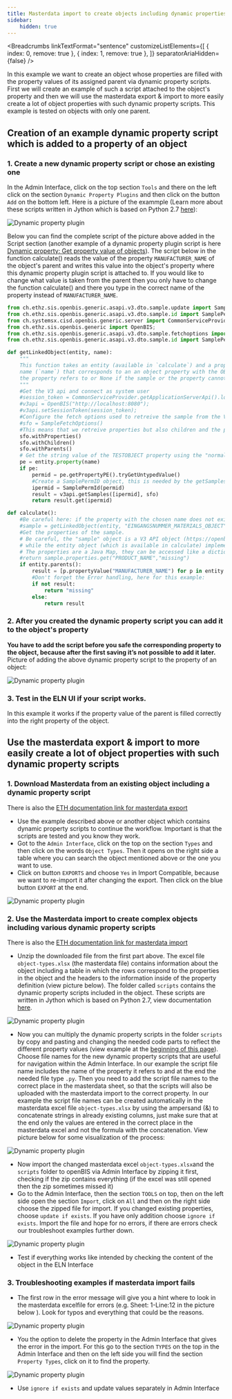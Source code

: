 ---
title: Masterdata import to create objects including dynamic properties
sidebar:
    hidden: true
---


<Breadcrumbs
  linkTextFormat="sentence"
  customizeListElements={[
    { index: 0, remove: true },
    { index: 1, remove: true },
  ]}
  separatorAriaHidden={false}
/>

In this example we want to create an object whose properties are filled with the property values of its assigned parent via dynamic property scripts. First we will create an example of such a script attached to the object's property and then we will use the masterdata export & import to more easily create a lot of object properties with such dynamic property scripts. 
This example is tested on objects with only one parent.

## Creation of an example dynamic property script which is added to a property of an object
### 1. Create a new dynamic property script or chose an existing one
In the Admin Interface, click on the top section `Tools` and there on the left click on the section `Dynamic Property Plugins` and then click on the button `Add` on the bottom left. Here is a picture of the exammple (Learn more about these scripts written in Jython which is based on Python 2.7 [here](https://openbis.readthedocs.io/en/latest/user-documentation/general-admin-users/properties-handled-by-scripts.html#creating-scripts)):

![Dynamic property plugin](src/assets/openBIS/Bild/Dynamic_property_script_overview.png)

Below you can find the complete script of the picture above added in the Script section (another example of a dynamic property plugin script is here [Dynamic property: Get property value of objects](./property_object.md)).
The script below in the function calculate() reads the value of the property `MANUFACTURER_NAME` of the object's parent and writes this value into the object's property where this dynamic property plugin script is attached to. If you would like to change what value is taken from the parent then you only have to change the function calculate() and there you type in the correct name of the property instead of `MANUFACTURER_NAME`.
```python
from ch.ethz.sis.openbis.generic.asapi.v3.dto.sample.update import SampleUpdate;
from ch.ethz.sis.openbis.generic.asapi.v3.dto.sample.id import SamplePermId;
from ch.systemsx.cisd.openbis.generic.server import CommonServiceProvider;
from ch.ethz.sis.openbis.generic import OpenBIS;
from ch.ethz.sis.openbis.generic.asapi.v3.dto.sample.fetchoptions import SampleFetchOptions;
from ch.ethz.sis.openbis.generic.asapi.v3.dto.sample.id import SamplePermId

def getLinkedObject(entity, name):
    """
    This function takes an entity (available in `calculate`) and a property 
    name (`name`) that corresponds to an an object property with the OBJECT type and returns a V3 API Sample object corresponding to the object
    the property refers to or None if the sample or the property cannot be found
    """
    #Get the V3 api and connect as system user
    #session_token = CommonServiceProvider.getApplicationServerApi().loginAsSystem();
    #v3api = OpenBIS("http://localhost:8080");
    #v3api.setSessionToken(session_token);
    #Configure the fetch options used to retreive the sample from the V3 API
    #sfo = SampleFetchOptions()
    #This means that we retreive properties but also children and the parents of the object the property links to
    sfo.withProperties()
    sfo.withChildren()
    sfo.withParents()
    # Get the string value of the TESTOBJECT property using the "normal" dynamic property API
    pe = entity.property(name)
    if pe:
        permid = pe.getPropertyPE().tryGetUntypedValue()
        #Create a SamplePermID object, this is needed by the getSamples method of the V3 API
        ipermid = SamplePermId(permid)
        result = v3api.getSamples([ipermid], sfo)
        return result.get(ipermid)

def calculate():
    #Be careful here: if the property with the chosen name does not exist, sample is None
    #sample = getLinkedObject(entity, "EINGANGSNUMMER_MATERIALS_OBJECT")
    #Get the properties of the sample. 
    # Be careful, the "sample" object is a V3 API object (https://openbis.ch/javadoc/20.10.x/javadoc-api-v3/ch/ethz/sis/openbis/generic/asapi/v3/dto/sample/Sample.html)
    # while the entity object (which is available in calculate) implements IEntityPropertyAdapter (https://openbis.ch/javadoc/20.10.x/javadoc-dynamic-api/ch/systemsx/cisd/openbis/generic/shared/hotdeploy_plugins/api/IEntityPropertyAdaptor.html)
    # The properties are a Java Map, they can be accessed like a dictionary using []
    #return sample.properties.get("PRODUCT_NAME","missing")
    if entity.parents():
        result = [p.propertyValue("MANUFACTURER_NAME") for p in entity.parents()][0]
        #Don't forget the Error handling, here for this example:
        if not result:
            return "missing"
        else:
            return result
```
### 2. After you created the dynamic property script you can add it to the object's property
**You have to add the script before you safe the corresponding property to the object, because after the first saving it’s not possible to add it later.**
Picture of adding the above dynamic property script to the property of an object:

![Dynamic property plugin](src/assets/openBIS/Bild/Dynamic_property_script_object.png)

### 3. Test in the ELN UI if your script works. 
In this example it works if the property value of the parent is filled correctly into the right property of the object.

## Use the masterdata export & import to more easily create a lot of object properties with such dynamic property scripts

### 1. Download Masterdata from an existing object including a dynamic property script 
There is also the [ETH documentation link for masterdata export](https://openbis.readthedocs.io/en/latest/user-documentation/general-admin-users/admins-documentation/masterdata-exports-and-imports.html#masterdata-export)

- Use the example described above or another object which contains dynamic property scripts to continue the workflow. Important is that the scripts are tested and you know they work.
- Got to the `Admin Interface`, click on the top on the section `Types` and then click on the words `Object Types`. Then it opens on the right side a table where you can search the object mentioned above or the one you want to use.
- Click on button `EXPORTS` and choose `Yes` in Import Compatible, because we want to re-import it after changing the export. Then click on the blue button `EXPORT` at the end.

![Dynamic property plugin](src/assets/openBIS/Bild/Dynamic_property_script_object_export.png)

### 2. Use the Masterdata import to create complex objects including various dynamic property scripts 
There is also the [ETH documentation link for masterdata import](https://openbis.readthedocs.io/en/latest/user-documentation/general-admin-users/admins-documentation/masterdata-exports-and-imports.html#masterdata-import)

- Unzip the downloaded file from the first part above. The excel file `object-types.xlsx` (the masterdata file) contains information about the object including a table in which the rows correspond to the properties in the object and the headers to the information inside of the property definition (view picture below). The folder called `scripts` contains the dynamic property scripts included in the object. These scripts are written in Jython which is based on Python 2.7, view documentation [here](https://openbis.readthedocs.io/en/latest/user-documentation/general-admin-users/properties-handled-by-scripts.html#creating-scripts).

![Dynamic property plugin](src/assets/openBIS/Bild/Dynamic_property_script_excel_properties.png)

- Now you can multiply the dynamic property scripts in the folder `scripts` by copy and pasting and changing the needed code parts to reflect the different property values (view example at the [beginning of this page](#creation-of-an-example-dynamic-property-script-which-is-added-to-a-property-of-an-object)). Choose file names for the new dynamic property scripts that are useful for navigation within the Admin Interface. In our example the script file name includes the name of the property it refers to and at the end the needed file type `.py`. Then you need to add the script file names to the correct place in the masterdata sheet, so that the scripts will also be uploaded with the masterdata import to the correct property. In our example the script file names can be created automatically in the masterdata excel file `object-types.xlsx` by using the ampersand (&) to concatenate strings in already existing columns, just make sure that at the end only the values are entered in the correct place in the masterdata excel and not the formula with the concatenation. View picture below for some visualization of the process:

![Dynamic property plugin](src/assets/openBIS/Bild/Dynamic_property_script_excel_adding_namings.png)

- Now import the changed masterdata excel `object-types.xlsx`and the `scripts` folder to openBIS via Admin Interface by zipping it first, checking if the zip contains everything (if the excel was still opened then the zip sometimes missed it)
- Go to the Admin Interface, then the section `TOOLS` on top, then on the left side open the section `Import`, click on `All` and then on the right side choose the zipped file for import. If you changed existing properties, choose `update if exists`. If you have only addition choose `ignore if exists`. Import the file and hope for no errors, if there are errors check our troubleshoot examples further down.

![Dynamic property plugin](src/assets/openBIS/Bild/Dynamic_property_script_masterdata_import.png)

- Test if everything works like intended by checking the content of the object in the ELN Interface

### 3. Troubleshooting examples if masterdata import fails

- The first row in the error message will give you a hint where to look in the masterdata excelfile for errors (e.g. Sheet: 1-Line:12 in the picture below ). Look for typos and everything that could be the reasons.

![Dynamic property plugin](src/assets/openBIS/Bild/Dynamic_property_script_troubleshoot1.png)

- You the option to delete the property in the Admin Interface that gives the error in the import. For this go to the section `TYPES` on the top in the Admin Interface and then on the left side you will find the section `Property Types`, click on it to find the property.

![Dynamic property plugin](src/assets/openBIS/Bild/Dynamic_property_script_troubleshoot2.png)

- Use `ignore if exists` and update values separately in Admin Interface


